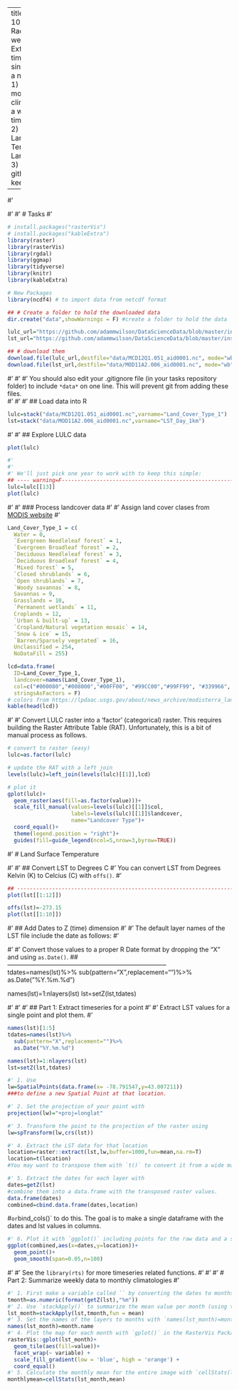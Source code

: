  ---
 title: "Case Study 10"
 author: Rachel Zhang
 week: 10
 tasks:
    - Extract a timeseries from a single location in a netcdf file (part 1)
    - Calculate a monthly climatology from a weekely timeseries (part 2)
    - Summarize Land Surface Temperature by Land Cover (part 3)
 output: github_document:
   keep_md: true
 
---
#' 


#' 
#' # Tasks
#' 
```r

# install.packages("rasterVis")
# install.packages("kableExtra")
library(raster)
library(rasterVis)
library(rgdal)
library(ggmap)
library(tidyverse)
library(knitr)
library(kableExtra)

```

```r
# New Packages
library(ncdf4) # to import data from netcdf format

## # Create a folder to hold the downloaded data
dir.create("data",showWarnings = F) #create a folder to hold the data

lulc_url="https://github.com/adammwilson/DataScienceData/blob/master/inst/extdata/appeears/MCD12Q1.051_aid0001.nc?raw=true"
lst_url="https://github.com/adammwilson/DataScienceData/blob/master/inst/extdata/appeears/MOD11A2.006_aid0001.nc?raw=true"

## # download them
download.file(lulc_url,destfile="data/MCD12Q1.051_aid0001.nc", mode="wb")
download.file(lst_url,destfile="data/MOD11A2.006_aid0001.nc", mode="wb")


```
#' 
#' 
#' You should also edit your .gitignore file (in your tasks repository folder) to include `*data*` on one line. This will prevent git from adding these files.  
#' 
#' 
#' ## Load data into R
```r
lulc=stack("data/MCD12Q1.051_aid0001.nc",varname="Land_Cover_Type_1")
lst=stack("data/MOD11A2.006_aid0001.nc",varname="LST_Day_1km")

```

#' 
#' ## Explore LULC data
```r
plot(lulc)

#'  
#' 
#' We'll just pick one year to work with to keep this simple:
## ---- warning=F---------------------------------------------------------------
lulc=lulc[[13]]
plot(lulc)
```

#' 
#' ### Process landcover data
#' 
#' Assign land cover clases from [MODIS website](https://lpdaac.usgs.gov/dataset_discovery/modis/modis_products_table/mcd12q1)
#' 
```r
Land_Cover_Type_1 = c(
  Water = 0, 
  `Evergreen Needleleaf forest` = 1, 
  `Evergreen Broadleaf forest` = 2,
  `Deciduous Needleleaf forest` = 3, 
  `Deciduous Broadleaf forest` = 4,
  `Mixed forest` = 5, 
  `Closed shrublands` = 6,
  `Open shrublands` = 7,
  `Woody savannas` = 8, 
  Savannas = 9,
  Grasslands = 10,
  `Permanent wetlands` = 11, 
  Croplands = 12,
  `Urban & built-up` = 13,
  `Cropland/Natural vegetation mosaic` = 14, 
  `Snow & ice` = 15,
  `Barren/Sparsely vegetated` = 16, 
  Unclassified = 254,
  NoDataFill = 255)

lcd=data.frame(
  ID=Land_Cover_Type_1,
  landcover=names(Land_Cover_Type_1),
  col=c("#000080","#008000","#00FF00", "#99CC00","#99FF99", "#339966", "#993366", "#FFCC99", "#CCFFCC", "#FFCC00", "#FF9900", "#006699", "#FFFF00", "#FF0000", "#999966", "#FFFFFF", "#808080", "#000000", "#000000"),
  stringsAsFactors = F)
# colors from https://lpdaac.usgs.gov/about/news_archive/modisterra_land_cover_types_yearly_l3_global_005deg_cmg_mod12c1
kable(head(lcd))

```
#' 
#' Convert LULC raster into a 'factor' (categorical) raster.  This requires building the Raster Attribute Table (RAT).  Unfortunately, this is a bit of manual process as follows.

```r
# convert to raster (easy)
lulc=as.factor(lulc)

# update the RAT with a left join
levels(lulc)=left_join(levels(lulc)[[1]],lcd)

# plot it
gplot(lulc)+
  geom_raster(aes(fill=as.factor(value)))+
  scale_fill_manual(values=levels(lulc)[[1]]$col,
                    labels=levels(lulc)[[1]]$landcover,
                    name="Landcover Type")+
  coord_equal()+
  theme(legend.position = "right")+
  guides(fill=guide_legend(ncol=5,nrow=3,byrow=TRUE))
```
 
#' # Land Surface Temperature

#' 
#' ## Convert LST to Degrees C 
#' You can convert LST from Degrees Kelvin (K) to Celcius (C) with `offs()`.
#' 
```r
## -----------------------------------------------------------------------------
plot(lst[[1:12]])

offs(lst)=-273.15
plot(lst[[1:10]])
```


#' ## Add Dates to Z (time) dimension
#' 
#' The default layer names of the LST file include the date as follows:
#' 

#' 
#' Convert those values to a proper R Date format by dropping the "X" and using `as.Date()`.
## -----------------------------------------------------------------------------
tdates=names(lst)%>%
  sub(pattern="X",replacement="")%>%
  as.Date("%Y.%m.%d")

names(lst)=1:nlayers(lst)
lst=setZ(lst,tdates)

#' 
#' 
#' ## Part 1: Extract timeseries for a point
#' 
#' Extract LST values for a single point and plot them.
#' 

```r
names(lst)[1:5]
tdates=names(lst)%>%
  sub(pattern="X",replacement="")%>%
  as.Date("%Y.%m.%d")

names(lst)=1:nlayers(lst)
lst=setZ(lst,tdates)
```

```r

#' 1. Use 
lw=SpatialPoints(data.frame(x= -78.791547,y=43.007211))
###to define a new Spatial Point at that location.

#' 2. Set the projection of your point with 
projection(lw)="+proj=longlat"

#' 3. Transform the point to the projection of the raster using 
lw=spTransform(lw,crs(lst))

#' 4. Extract the LST data for that location 
location=raster::extract(lst,lw,buffer=1000,fun=mean,na.rm=T)
location=t(location)
#You may want to transpose them with `t()` to convert it from a wide matrix to long vector.
```
```r
#' 5. Extract the dates for each layer with 
dates=getZ(lst)
#combine them into a data.frame with the transposed raster values.  
data.frame(dates)
combined=cbind.data.frame(dates,location)
```

#` or `bind_cols()` to do this. The goal is to make a single dataframe with the dates and lst values in columns.

```r
#' 6. Plot it with `ggplot()` including points for the raw data and a smooth version as a line.  You will probably want to adjust both `span` and `n` in `geom_smooth`.
ggplot(combined,aes(x=dates,y=location))+
  geom_point()+
  geom_smooth(span=0.05,n=100)
```

#' 
#' See the `library(rts)` for more timeseries related functions.
#' 
#' 
#' # Part 2: Summarize weekly data to monthly climatologies
#' 
```r
#' 1. First make a variable called `` by converting the dates to months using
tmonth=as.numeric(format(getZ(lst),"%m"))
#' 2. Use `stackApply()` to summarize the mean value per month (using the `tmonth` variable you just created) and save the results as `lst_month`.
lst_month=stackApply(lst,tmonth,fun = mean)
#' 3. Set the names of the layers to months with `names(lst_month)=month.name`
names(lst_month)=month.name
#' 4. Plot the map for each month with `gplot()` in the RasterVis Package.
rasterVis::gplot(lst_month)+
  geom_tile(aes(fill=value))+
  facet_wrap(~ variable) +
  scale_fill_gradient(low = 'blue', high = 'orange') +
  coord_equal()
#' 5. Calculate the monthly mean for the entire image with `cellStats(lst_month,mean)`
monthlymean=cellStats(lst_month,mean)

```

